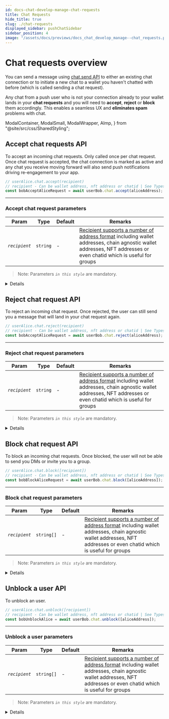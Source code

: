 ```yaml
---
id: docs-chat-develop-manage-chat-requests
title: Chat Requests
hide_title: true
slug: ./chat-requests
displayed_sidebar: pushChatSidebar
sidebar_position: 4
image: "/assets/docs/previews/docs_chat_develop_manage--chat_requests.png"
---
```


# Chat requests overview

You can send a message using [chat.send API](/docs/chat/build/send-message) to either an existing chat connection or to initiate a new chat to a wallet you haven't chatted with before (which is called sending a chat request).

Any chat from a push user who is not your connection already to your wallet lands in your **chat requests** and you will need to **accept**, **reject** or **block** them accordingly. This enables a seamless UX and **eliminates spam** problems with chat.

<head>
  <title>Manage Chat Requests | Push Chat | Push Documentation</title>
</head>

  ModalContainer,
  ModalSmall,
  ModalWrapper,
  AImp,
} from "@site/src/css/SharedStyling";

## Accept chat requests API

To accept an incoming chat requests. Only called once per chat request. Once chat request is accepted, the chat connection is marked as active and any chat you receive moving forward will also send push notifications driving re-engagement to your app.

<Tabs className="codetabs" groupId="code-examples">
  <TabItem value="js" attributes={{className: "codetab js"}} default>

```typescript
// userAlice.chat.accept(recipient)
// recipient - Can be wallet address, nft address or chatid | See Types of Recipient for more info
const bobAcceptAliceRequest = await userBob.chat.accept(aliceAddress);
```

  </TabItem>
</Tabs>

---

### Accept chat request parameters

| Param         | Type     | Default | Remarks                                                                                                                                                                                                                                                 |
| ------------- | -------- | ------- | ------------------------------------------------------------------------------------------------------------------------------------------------------------------------------------------------------------------------------------------------------- |
| _`recipient`_ | `string` | -       | [Recipient supports a number of address format](/docs/chat/supported-wallet-standards/ "Supported wallet standards for Push Chat") including wallet addresses, chain agnostic wallet addresses, NFT addresses or even chatid which is useful for groups |

> Note: Parameters _`in this style`_ are mandatory.

<Details summary="Expected response">200 OK</Details>

## Reject chat request API

To reject an incoming chat request. Once rejected, the user can still send you a message that will land in your chat request again.

<Tabs className="codetabs" groupId="code-examples">
  <TabItem value="js" attributes={{className: "codetab js"}} default>

```typescript
// userAlice.chat.reject(recipient)
// recipient - Can be wallet address, nft address or chatid | See Types of Recipient for more info
const bobAcceptAliceRequest = await userBob.chat.reject(aliceAddress);
```

  </TabItem>
</Tabs>

---

### Reject chat request parameters

| Param         | Type     | Default | Remarks                                                                                                                                                                                                                                                 |
| ------------- | -------- | ------- | ------------------------------------------------------------------------------------------------------------------------------------------------------------------------------------------------------------------------------------------------------- |
| _`recipient`_ | `string` | -       | [Recipient supports a number of address format](/docs/chat/supported-wallet-standards/ "Supported wallet standards for Push Chat") including wallet addresses, chain agnostic wallet addresses, NFT addresses or even chatid which is useful for groups |

> Note: Parameters _`in this style`_ are mandatory.

<Details summary="Expected response">

```typescript
{
  "did": "eip155:0xE95d1c080E72021d94Ef247d86897766C5807A98",
  "wallets": "eip155:0xE95d1c080E72021d94Ef247d86897766C5807A98",
  "publicKey": "-----BEGIN PGP PUBLIC KEY BLOCK-----...-----END PGP PUBLIC KEY BLOCK-----\n",
  "encryptedPrivateKey": "{...}",
  "verificationProof": "eip191v2:0x6f5fa197aaf6760ec7479b0512756224b57c7ff431c2f2c086e0730d30c4dec429615b619f4509cbcf36874ed507bc40161266eabe7d8516962199565309bc811b",
  "msgSent": 0,
  "maxMsgPersisted": 1000,
  "profile": {
    "name": null,
    "desc": null,
    "picture": "data:image/png;base64,iVBORw0KGgoAAAANSUhEUgAAACAAAAAgCAYAAABzenr0AAAA1klEQVR4AcXBsWkDMRiG4TcfApVe4UDFDaAN3NwuHuh2SXNNag3gQuAVXAUVIWl/uxAYB77n+fj6/vklKG0Q7fcb77icFqJeM5EwE2bCTJgJM2EmzBJPes1EGyvR53FlZjuvRJ05YSbMhFniSWmDaL/fiC6nhZn9uBJdTgtRr5lImAkzYZZKG0S9Zh4cPOg1M3XwoNdMVNogEmbCTJilXjMz23klKm0ws51XZnrNRMJMmAmzVNrgP5U2eIUwE2bCLPWaiUobRL1m3lHaIOo1EwkzYSbM/gDz9DEdwejLXwAAAABJRU5ErkJggg==",
    "blockedUsersList": [ "eip155:0x4Fc0F35B0ab1201ae9F8F8f589bea01f556022dF" ],
    "profileVerificationProof": "pgpv2:-----BEGIN PGP SIGNATURE-----...-----END PGP SIGNATURE-----\n"
  },
  "origin": null,
  "name": null,
  "about": null,
  "profilePicture": "data:image/png;base64,iVBORw0KGgoAAAANSUhEUgAAACAAAAAgCAYAAABzenr0AAAA1klEQVR4AcXBsWkDMRiG4TcfApVe4UDFDaAN3NwuHuh2SXNNag3gQuAVXAUVIWl/uxAYB77n+fj6/vklKG0Q7fcb77icFqJeM5EwE2bCTJgJM2EmzBJPes1EGyvR53FlZjuvRJ05YSbMhFniSWmDaL/fiC6nhZn9uBJdTgtRr5lImAkzYZZKG0S9Zh4cPOg1M3XwoNdMVNogEmbCTJilXjMz23klKm0ws51XZnrNRMJMmAmzVNrgP5U2eIUwE2bCLPWaiUobRL1m3lHaIOo1EwkzYSbM/gDz9DEdwejLXwAAAABJRU5ErkJggg==",
  "numMsg": 0,
  "allowedNumMsg": 1000,
  "encryptionType": "eip191-aes256-gcm-hkdf-sha256",
  "signature": "0x6f5fa197aaf6760ec7479b0512756224b57c7ff431c2f2c086e0730d30c4dec429615b619f4509cbcf36874ed507bc40161266eabe7d8516962199565309bc811b",
  "sigType": "eip191v2",
  "encryptedPassword": null,
  "nftOwner": null,
  "linkedListHash": null,
  "nfts": null
}
```

</Details>

## Block chat request API

To block an incoming chat requests. Once blocked, the user will not be able to send you DMs or invite you to a group.

<Tabs className="codetabs" groupId="code-examples">
  <TabItem value="js" attributes={{className: "codetab js"}} default>

```typescript
// userAlice.chat.block([recipient])
// recipient - Can be wallet address, nft address or chatid | See Types of Recipient for more info
const bobBlockAliceRequest = await userBob.chat.block([aliceAddress]);
```

  </TabItem>
</Tabs>

---

### Block chat request parameters

| Param         | Type       | Default | Remarks                                                                                                                                                                                                                                                 |
| ------------- | ---------- | ------- | ------------------------------------------------------------------------------------------------------------------------------------------------------------------------------------------------------------------------------------------------------- |
| _`recipient`_ | `string[]` | -       | [Recipient supports a number of address format](/docs/chat/supported-wallet-standards/ "Supported wallet standards for Push Chat") including wallet addresses, chain agnostic wallet addresses, NFT addresses or even chatid which is useful for groups |

> Note: Parameters _`in this style`_ are mandatory.

<Details summary="Expected response">200 OK</Details>

## Unblock a user API

To unblock an user.

<Tabs className="codetabs" groupId="code-examples">
  <TabItem value="js" attributes={{className: "codetab js"}} default>

```typescript
// userAlice.chat.unblock([recipient])
// recipient - Can be wallet address, nft address or chatid | See Types of Recipient for more info
const bobUnblockAlice = await userBob.chat.unblock([aliceAddress]);
```

  </TabItem>
</Tabs>

---

### Unblock a user parameters

| Param         | Type       | Default | Remarks                                                                                                                                                                                                                                                 |
| ------------- | ---------- | ------- | ------------------------------------------------------------------------------------------------------------------------------------------------------------------------------------------------------------------------------------------------------- |
| _`recipient`_ | `string[]` | -       | [Recipient supports a number of address format](/docs/chat/supported-wallet-standards/ "Supported wallet standards for Push Chat") including wallet addresses, chain agnostic wallet addresses, NFT addresses or even chatid which is useful for groups |

> Note: Parameters _`in this style`_ are mandatory.

<Details summary="Expected response">
```typescript
{
  "did": "eip155:0xE95d1c080E72021d94Ef247d86897766C5807A98",
  "wallets": "eip155:0xE95d1c080E72021d94Ef247d86897766C5807A98",
  "publicKey": "-----BEGIN PGP PUBLIC KEY BLOCK-----...-----END PGP PUBLIC KEY BLOCK-----\n",
  "encryptedPrivateKey": "{...}",
  "verificationProof": "eip191v2:0x6f5fa197aaf6760ec7479b0512756224b57c7ff431c2f2c086e0730d30c4dec429615b619f4509cbcf36874ed507bc40161266eabe7d8516962199565309bc811b",
  "msgSent": 0,
  "maxMsgPersisted": 1000,
  "profile": {
    "name": null,
    "desc": null,
    "picture": "data:image/png;base64,iVBORw0KGgoAAAANSUhEUgAAACAAAAAgCAYAAABzenr0AAAA1klEQVR4AcXBsWkDMRiG4TcfApVe4UDFDaAN3NwuHuh2SXNNag3gQuAVXAUVIWl/uxAYB77n+fj6/vklKG0Q7fcb77icFqJeM5EwE2bCTJgJM2EmzBJPes1EGyvR53FlZjuvRJ05YSbMhFniSWmDaL/fiC6nhZn9uBJdTgtRr5lImAkzYZZKG0S9Zh4cPOg1M3XwoNdMVNogEmbCTJilXjMz23klKm0ws51XZnrNRMJMmAmzVNrgP5U2eIUwE2bCLPWaiUobRL1m3lHaIOo1EwkzYSbM/gDz9DEdwejLXwAAAABJRU5ErkJggg==",
    "blockedUsersList": [],
    "profileVerificationProof": "pgpv2:-----BEGIN PGP SIGNATURE-----...-----END PGP SIGNATURE-----\n"
  },
  "origin": null,
  "name": null,
  "about": null,
  "profilePicture": "data:image/png;base64,iVBORw0KGgoAAAANSUhEUgAAACAAAAAgCAYAAABzenr0AAAA1klEQVR4AcXBsWkDMRiG4TcfApVe4UDFDaAN3NwuHuh2SXNNag3gQuAVXAUVIWl/uxAYB77n+fj6/vklKG0Q7fcb77icFqJeM5EwE2bCTJgJM2EmzBJPes1EGyvR53FlZjuvRJ05YSbMhFniSWmDaL/fiC6nhZn9uBJdTgtRr5lImAkzYZZKG0S9Zh4cPOg1M3XwoNdMVNogEmbCTJilXjMz23klKm0ws51XZnrNRMJMmAmzVNrgP5U2eIUwE2bCLPWaiUobRL1m3lHaIOo1EwkzYSbM/gDz9DEdwejLXwAAAABJRU5ErkJggg==",
  "numMsg": 0,
  "allowedNumMsg": 1000,
  "encryptionType": "eip191-aes256-gcm-hkdf-sha256",
  "signature": "0x6f5fa197aaf6760ec7479b0512756224b57c7ff431c2f2c086e0730d30c4dec429615b619f4509cbcf36874ed507bc40161266eabe7d8516962199565309bc811b",
  "sigType": "eip191v2",
  "encryptedPassword": null,
  "nftOwner": null,
  "linkedListHash": null,
  "nfts": null
}
```
</Details>
